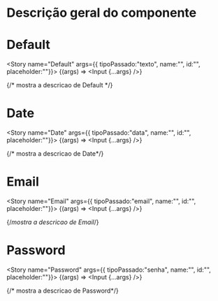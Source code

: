 
<Meta of={InputStories} />

# Descrição geral do componente

<Description of={InputStories} />

# Default

<Story name="Default" args={{ tipoPassado:"texto",  name:"", id:"", placeholder:""}}>
  {(args) => <Input {...args} />}
</Story>

{/* mostra a descricao de Default */}
<Description of={InputStories.Default} />


# Date

<Story name="Date" args={{ tipoPassado:"data",  name:"", id:"", placeholder:""}}>
  {(args) => <Input {...args} />}
</Story>

{/* mostra a descricao de Date*/}
<Description of={InputStories.Date} />

# Email

<Story name="Email" args={{ tipoPassado:"email",  name:"", id:"", placeholder:""}}>
  {(args) => <Input {...args} />}
</Story>

{/*mostra a descricao de Email*/}
<Description of={InputStories.Email} />

# Password

<Story name="Password" args={{ tipoPassado:"senha",  name:"", id:"", placeholder:""}}>
  {(args) => <Input {...args} />}
</Story>

{/* mostra a descricao de Password*/}
<Description of={InputStories.Password} />
